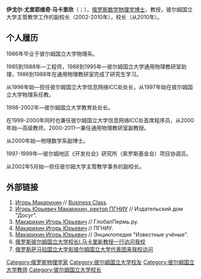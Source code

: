 {{noteTA
|G1=物理學
}}
{{Infobox Scientist
|name              = 伊戈尔·尤里耶维奇·马卡里欣<br />{{lang|ru|И́горь Ю́рьевич Макари́хин}} 
[[File:Iumakarikhin.jpg|thumb]]
|image_size        = 
|caption           =  
|birth_date        = 1964年6月18日
|birth_place       = {{USSR}}（1964～1991）<br />{{RUS}}（1991～）

|residence         = 
|nationality       = {{RUS}}
|field             = [[数学物理学博士|数学物理学博士]]
|work_institutions = [[彼尔姆国立大学|彼尔姆国立大学]]
|alma_mater        = [[彼尔姆国立大学|彼尔姆国立大学]]
|doctoral_advisor  = 
|doctoral_students = 
|known_for         = 
|author_abbrev_bot = 
|author_abbrev_zoo = 
|influences        = 
|influenced        = 
|prizes            = 俄罗斯高等教育功勋工作者
|religion          = 
|site         = [https://web.archive.org/web/20160902011930/http://www.psu.ru/universitet/rektorat/igor-yurevich-makarikhin И. Ю. Макарихин. Ректорат // ПГНИУ]
}}


'''伊戈尔·尤里耶维奇·马卡里欣'''（{{lang-ru|И́горь Ю́рьевич Макари́хин }}；{{bd|1964年|6月18日|}}），[[俄罗斯|俄罗斯]][[数学物理学|数学物理学博士]]，教授，彼尔姆国立大学主管教学工作的副校长（2002-2010年），校长（从2010年）。

==个人履历==
1986年毕业于彼尔姆国立大学物理系。

1985到1988年—工程师，1988到1995年—彼尔姆国立大学通用物理教研室助理，1986到1988年在通用物理教研室完成了研究生学习。

从1996年始—担任彼尔姆国立大学信息网络ICC处处长，从1997年始在彼尔姆国立大学物理系任教。

1998-2002年—彼尔姆国立大学教育处处长。

在1999-2000年同时也兼任彼尔姆国立大学信息网络ICC处首席程序员，从2000年始—高级教师，2000-2011—兼任通用物理教研室副教授。

从2000年始—物理数学系副博士。

1997-1999年—彼尔姆地区《开发社会》研究所（索罗斯基金会）项目协调员。

从2002年5月始—担任彼尔姆大学主管教学事务的副校长。


==外部链接==
# [https://web.archive.org/web/20160710214820/http://test.business-class.su/person/192 Игорь Макарихин] // [[Business_Class|Business Class]].
# [http://www.iddosug.net/articles.php?&art=4108 Игорь Юрьевич Макарихин, ректор ПГНИУ] {{Wayback|url=http://www.iddosug.net/articles.php?&art=4108 |date=20200621093134 }} // Издательский дом "Досуг".
# [http://globalperm.ru/person/id/328 Макарихин Игорь Юрьевич] {{Wayback|url=http://globalperm.ru/person/id/328 |date=20200621131247 }} // ГлобалПермь.ру.
# [https://web.archive.org/web/20160902011930/http://www.psu.ru/universitet/rektorat/igor-yurevich-makarikhin Макарихин Игорь Юрьевич] // ПГНИУ.
# [http://www.famous-scientists.ru/list/5342 Макарихин Игорь Юрьевич] {{Wayback|url=http://www.famous-scientists.ru/list/5342 |date=20200622041041 }} // Энциклопедия "Известные учёные".
# [https://web.archive.org/web/20160816165113/http://edu.ifeng.com/gaoxiao/detail_2014_05/09/36242419_0.shtml 俄罗斯彼尔姆国立大学校长I.马卡里新教授一行访问我校]
# [https://web.archive.org/web/20160807033828/http://gjc.ahu.edu.cn/news/view.php?id=382&type=10003&stype=0 俄罗斯萨马拉国立大学和彼尔姆国立大学代表团来我校访问]

[[Category:俄罗斯物理学家|Category:俄罗斯物理学家]]
[[Category:彼尔姆国立大学校友|Category:彼尔姆国立大学校友]]
[[Category:彼尔姆国立大学教师|Category:彼尔姆国立大学教师]]
[[Category:彼尔姆国立大学校长|Category:彼尔姆国立大学校长]]